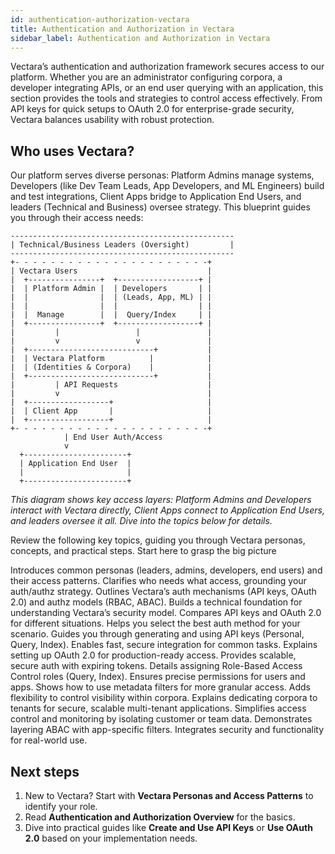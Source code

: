 ```yaml
---
id: authentication-authorization-vectara
title: Authentication and Authorization in Vectara
sidebar_label: Authentication and Authorization in Vectara
---
```



Vectara’s authentication and authorization framework secures access to our 
platform. Whether you are an administrator configuring corpora, a developer 
integrating APIs, or an end user querying with an application, this section 
provides the tools and strategies to control access effectively. From API keys 
for quick setups to OAuth 2.0 for enterprise-grade security, Vectara balances 
usability with robust protection.


## Who uses Vectara?

Our platform serves diverse personas: Platform Admins manage systems, 
Developers (like Dev Team Leads, App Developers, and ML Engineers) build and 
test integrations, Client Apps bridge to Application End Users, and leaders 
(Technical and Business) oversee strategy. This blueprint guides you through 
their access needs:

```
--------------------------------------------------
| Technical/Business Leaders (Oversight)         | 
--------------------------------------------------
+- - - - - - - - - - - - - - - - - - - - - -+ 
| Vectara Users                             |
|  +----------------+  +------------------+ |
|  | Platform Admin |  | Developers       | | 
|  |                |  | (Leads, App, ML) | |
|  |                |  |                  | |         
|  |  Manage        |  |  Query/Index     | |
|  +----------------+  +------------------+ |
|         |                 |               |
|         v                 v               |
|  +----------------------------+           |
|  | Vectara Platform          |            |
|  | (Identities & Corpora)    |            |
|  +----------------------------+           |
|         | API Requests                    |
|         v                                 |
|  +------------------+                     |
|  | Client App       |                     |
|  +------------------+                     |
+- - - - - - - - - - - - - - - - - - - - - -+
            | End User Auth/Access
            v
  +-----------------------+ 
  | Application End User  |
  |                       |
  +-----------------------+
```
*This diagram shows key access layers: Platform Admins and Developers interact 
with Vectara directly, Client Apps connect to Application End Users, and 
leaders oversee it all. Dive into the topics below for details.*

Review the following key topics, guiding you through Vectara personas, 
concepts, and practical steps. Start here to grasp the big picture

<Grid columns={3}>
  <TopicButton title="Vectara Personas and Access Patterns" href="/docs/learn/authentication/personas-and-access-patterns">
    <Spacer size="l" />
    Introduces common personas (leaders, admins, developers, end users) and their access patterns. 
    <Spacer size="l" />
    Clarifies who needs what access, grounding your auth/authz strategy.
    <Spacer size="l" />
  </TopicButton>
  <TopicButton title="Authentication and Authorization Overview" href="/docs/learn/overview">
    <Spacer size="l" />
    Outlines Vectara’s auth mechanisms (API keys, OAuth 2.0) and authz models (RBAC, ABAC).
    <Spacer size="l" />
    Builds a technical foundation for understanding Vectara’s security model.
  </TopicButton>
  <TopicButton title="Choose the Right Authentication Method" href="/docs/learn/choose-auth-method">
    <Spacer size="l" />
    Compares API keys and OAuth 2.0 for different situations.
    <Spacer size="l" />
    Helps you select the best auth method for your scenario.
    <Spacer size="l" />
  </TopicButton>
  <TopicButton title="Create and Use API Keys" href="/docs/learn/api-key-management">
    <Spacer size="l" />
    Guides you through generating and using API keys (Personal, Query, Index).
    <Spacer size="l" />
    Enables fast, secure integration for common tasks.
    <Spacer size="l" />
  </TopicButton>  
  <TopicButton title="Use OAuth 2.0" href="/docs/learn/oauth">
    <Spacer size="l" />
    Explains setting up OAuth 2.0 for production-ready access.
    <Spacer size="l" />
    Provides scalable, secure auth with expiring tokens.
  </TopicButton>
  <TopicButton title="Assign Roles to Users and Clients (RBAC)" href="/docs/learn/authentication/role-based-access-control">
    <Spacer size="l" />
    Details assigning Role-Based Access Control roles (Query, Index). 
    <Spacer size="l" />
    Ensures precise permissions for users and apps.
    <Spacer size="l" />
  </TopicButton>
  <TopicButton title="Apply Metadata Filters for Attribute-Based Access Control" href="/docs/learn/authentication/attribute-based-access-control">
    <Spacer size="l" />
    Shows how to use metadata filters for more granular access. 
    <Spacer size="l" />
    Adds flexibility to control visibility within corpora.
    <Spacer size="l" />
  </TopicButton>
  <TopicButton title="Isolate Tenants with Corpora" href="/docs/learn/authentication/multi-tenant-corpus-isolation">
    <Spacer size="l" />
    Explains dedicating corpora to tenants for secure, scalable multi-tenant applications. 
    <Spacer size="l" />
    Simplifies access control and monitoring by isolating customer or team data.
    <Spacer size="l" />
  </TopicButton>
  <TopicButton title="Combine Access Control with Application Filters" href="/docs/learn/authentication/combine-access-control-with-app-filters">
    <Spacer size="l" />
    Demonstrates layering ABAC with app-specific filters.
    <Spacer size="l" />
    Integrates security and functionality for real-world use.
    <Spacer size="l" />
  </TopicButton>
  <Spacer size="l" />
</Grid>


## Next steps

1. New to Vectara? Start with **Vectara Personas and Access Patterns** to 
   identify your role.
2. Read **Authentication and Authorization Overview** for the basics.
3. Dive into practical guides like **Create and Use API Keys** or 
   **Use OAuth 2.0** based on your implementation needs.

